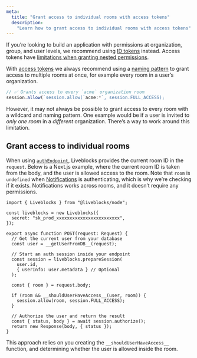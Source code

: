 ```yaml
---
meta:
  title: "Grant access to individual rooms with access tokens"
  description:
    "Learn how to grant access to individual rooms with access tokens"
---
```


<Banner title="Looking for more complex permissions?" type="warning">

If you’re looking to build an application with permissions at organization,
group, and user levels, we recommend using
[ID tokens](/docs/authentication/id-token) instead. Access tokens have
[limitations when granting nested permissions](#limitations).

</Banner>

With [access tokens](/docs/authentication/access-token) we always recommend
using a [naming pattern](/docs/authentication/access-token#Naming-pattern) to
grant access to multiple rooms at once, for example every room in a user’s
organization.

```ts
// ✅ Grants access to every `acme` organization room
session.allow(`session.allow(`acme:*`, session.FULL_ACCESS);
```

However, it may not always be possible to grant access to every room with a
wildcard and naming pattern. One example would be if a user is invited to _only
one room_ in a _different_ organization. There’s a way to work around this
limitation.

## Grant access to individual rooms

When using
[`authEndpoint`](/docs/api-reference/liveblocks-client#createClientAuthEndpoint),
Liveblocks provides the current room ID in the `request`. Below is a Next.js
example, where the current room ID is taken from the body, and the user is
allowed access to the room. Note that `room` is `undefined` when
[Notifications](/docs/ready-made-features/comments/notifications) is
authenticating, which is why we’re checking if it exists. Notifications works
across rooms, and it doesn’t require any permissions.

```tsx highlight="17,19-21"
import { Liveblocks } from "@liveblocks/node";

const liveblocks = new Liveblocks({
  secret: "sk_prod_xxxxxxxxxxxxxxxxxxxxxxxx",
});

export async function POST(request: Request) {
  // Get the current user from your database
  const user = __getUserFromDB__(request);

  // Start an auth session inside your endpoint
  const session = liveblocks.prepareSession(
    user.id,
    { userInfo: user.metadata } // Optional
  );

  const { room } = request.body;

  if (room && __shouldUserHaveAccess__(user, room)) {
    session.allow(room, session.FULL_ACCESS);
  }

  // Authorize the user and return the result
  const { status, body } = await session.authorize();
  return new Response(body, { status });
}
```

This approach relies on you creating the `__shouldUserHaveAccess__` function,
and determining whether the user is allowed inside the room.
